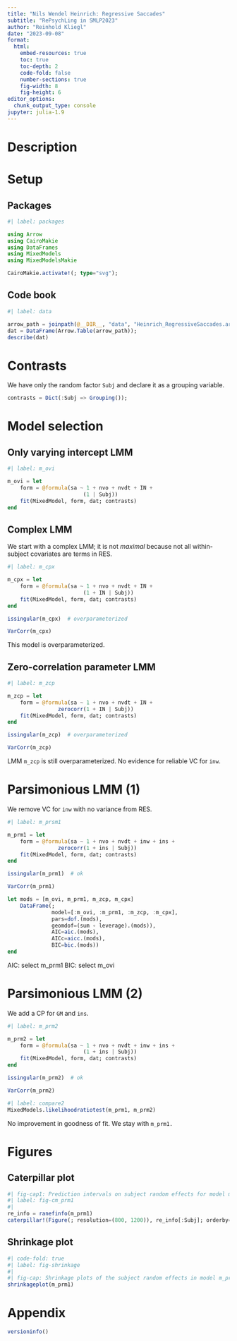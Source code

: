 ```yaml
---
title: "Nils Wendel Heinrich: Regressive Saccades"
subtitle: "RePsychLing in SMLP2023"
author: "Reinhold Kliegl"
date: "2023-09-08"
format:
  html:
    embed-resources: true
    toc: true
    toc-depth: 2
    code-fold: false
    number-sections: true
    fig-width: 8
    fig-height: 6
editor_options:
  chunk_output_type: console
jupyter: julia-1.9
---
```


# Description


# Setup

## Packages

```julia
#| label: packages

using Arrow
using CairoMakie
using DataFrames
using MixedModels
using MixedModelsMakie

CairoMakie.activate!(; type="svg");
```

## Code book

```julia
#| label: data

arrow_path = joinpath(@__DIR__, "data", "Heinrich_RegressiveSaccades.arrow")
dat = DataFrame(Arrow.Table(arrow_path));
describe(dat)
```

# Contrasts

We have only the random factor `Subj` and declare it as a grouping variable.

```julia
contrasts = Dict(:Subj => Grouping());
```

# Model selection

## Only varying intercept LMM

```julia
#| label: m_ovi

m_ovi = let
    form = @formula(sa ~ 1 + nvo + nvdt + IN + 
                        (1 | Subj))
    fit(MixedModel, form, dat; contrasts)
end
```


## Complex LMM

 We start with a complex LMM; it is not _maximal_ because not all within-subject covariates are terms in RES.

```julia
#| label: m_cpx

m_cpx = let
    form = @formula(sa ~ 1 + nvo + nvdt + IN + 
                        (1 + IN | Subj))
    fit(MixedModel, form, dat; contrasts)
end
```

```julia
issingular(m_cpx)  # overparameterized
```

```julia
VarCorr(m_cpx)
```

This model is overparameterized.

## Zero-correlation parameter LMM

```julia
#| label: m_zcp

m_zcp = let
    form = @formula(sa ~ 1 + nvo + nvdt + IN + 
                zerocorr(1 + IN | Subj))
    fit(MixedModel, form, dat; contrasts)
end
```

```julia
issingular(m_zcp)  # overparameterized
```

```julia
VarCorr(m_zcp)
```

LMM `m_zcp` is still overparameterized. No evidence for reliable VC for `inw`.

# Parsimonious LMM (1)

We remove VC for `inw` with no variance from RES.

```julia
#| label: m_prsm1

m_prm1 = let
    form = @formula(sa ~ 1 + nvo + nvdt + inw + ins + 
                zerocorr(1 + ins | Subj))
    fit(MixedModel, form, dat; contrasts)
end
```

```julia
issingular(m_prm1)  # ok
```

```julia
VarCorr(m_prm1)
```

```julia
let mods = [m_ovi, m_prm1, m_zcp, m_cpx]
    DataFrame(;
              model=[:m_ovi, :m_prm1, :m_zcp, :m_cpx],
              pars=dof.(mods),
              geomdof=(sum ∘ leverage).(mods)),
              AIC=aic.(mods),
              AICc=aicc.(mods),
              BIC=bic.(mods))
end
```

AIC: select m_prm1
BIC: select m_ovi

# Parsimonious LMM (2)

We add a CP for `GM` and `ins`.

```julia
#| label: m_prm2

m_prm2 = let
    form = @formula(sa ~ 1 + nvo + nvdt + inw + ins + 
                        (1 + ins | Subj))
    fit(MixedModel, form, dat; contrasts)
end
```

```julia
issingular(m_prm2)  # ok
```

```julia
VarCorr(m_prm2)
```

```julia
#| label: compare2
MixedModels.likelihoodratiotest(m_prm1, m_prm2)
```

No improvement in goodness of fit. We stay with `m_prm1.`

# Figures

## Caterpillar plot

```julia
#| fig-cap1: Prediction intervals on subject random effects for model m_prm1
#| label: fig-cm_prm1
#|
re_info = ranefinfo(m_prm1)
caterpillar!(Figure(; resolution=(800, 1200)), re_info[:Subj]; orderby=1)
```

## Shrinkage plot

```julia
#| code-fold: true
#| label: fig-shrinkage
#|
#| fig-cap: Shrinkage plots of the subject random effects in model m_prsm2
shrinkageplot(m_prm1)
```

# Appendix
```julia
versioninfo()
```
